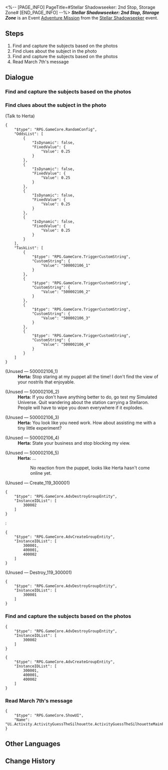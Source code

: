 <%-- [PAGE_INFO]
PageTitle=#Stellar Shadowseeker: 2nd Stop, Storage Zone#
[END_PAGE_INFO] --%>
{{Stub|Dialogue.}}
{{Mission Infobox
|id            = 8002102
|title         = 
|image         = <!--Mission Stellar Shadowseeker 2nd Stop, Storage Zone.png-->
|type          = Adventure
|event_name    = Stellar Shadowseeker
|chapter       = 
|requirements  = 
* Reach [[Trailblaze Level]] 21
* [[Adventure Mission]] ''[[Stellar Shadowseeker: 1st Stop, Master Control Zone]]'' completed
|summary       = <!--official mission summary from Fate's Atlas-->
|characters    = Herta; Trailblazer
|startLocation = [[Herta Space Station]] - [[Storage Zone]]
|world         = Herta Space Station
|area          = Storage Zone
|prev          = Stellar Shadowseeker: 1st Stop, Master Control Zone
|next          = Stellar Shadowseeker: 3rd Stop, Supply Zone
|rewards       = Stellar Jade*70; Refined Aether*4; Arrow of the Demon Slayer*3; Credit*40,000
}}
'''''Stellar Shadowseeker: 2nd Stop, Storage Zone''''' is an Event [[Adventure Mission]] from the [[Stellar Shadowseeker]] event.

==Steps==
# Find and capture the subjects based on the photos
# Find clues about the subject in the photo
# Find and capture the subjects based on the photos
# Read March 7th's message

<!--
==Gameplay Notes==

--><!--
==Trial Character==

-->
==Dialogue==
{{Stub Dialogue}}

===Find and capture the subjects based on the photos{{subst:void|<!--800210201-->}}===
{{Mission Description|type=adventure|location=Storage Zone|The shadowy object in the photo looks somewhat familiar. It must be something from the Storage Zone...}}
{{Dialogue Start}}
{{Dialogue End}}

===Find clues about the subject in the photo{{subst:void|<!--800210203-->}}===
{{Dialogue Start}}


;(Talk to Herta)
<pre>{
	"$type": "RPG.GameCore.RandomConfig",
	"OddsList": [
		{
			"IsDynamic": false,
			"FixedValue": {
				"Value": 0.25
			}
		},
		{
			"IsDynamic": false,
			"FixedValue": {
				"Value": 0.25
			}
		},
		{
			"IsDynamic": false,
			"FixedValue": {
				"Value": 0.25
			}
		},
		{
			"IsDynamic": false,
			"FixedValue": {
				"Value": 0.25
			}
		}
	],
	"TaskList": [
		{
			"$type": "RPG.GameCore.TriggerCustomString",
			"CustomString": {
				"Value": "500002106_1"
			}
		},
		{
			"$type": "RPG.GameCore.TriggerCustomString",
			"CustomString": {
				"Value": "500002106_2"
			}
		},
		{
			"$type": "RPG.GameCore.TriggerCustomString",
			"CustomString": {
				"Value": "500002106_3"
			}
		},
		{
			"$type": "RPG.GameCore.TriggerCustomString",
			"CustomString": {
				"Value": "500002106_4"
			}
		}
	]
}</pre>
;(Unused &mdash; 500002106_1)
:'''Herta:''' Stop staring at my puppet all the time! I don't find the view of your nostrils that enjoyable.

;(Unused &mdash; 500002106_2)
:'''Herta:''' If you don't have anything better to do, go test my Simulated Universe. Quit wandering about the station carrying a Stellaron. People will have to wipe you down everywhere if it explodes.

;(Unused &mdash; 500002106_3)
:'''Herta:''' You look like you need work. How about assisting me with a tiny little experiment?

;(Unused &mdash; 500002106_4)
:'''Herta:''' State your business and stop blocking my view.

;(Unused &mdash; 500002106_5)
:'''Herta:''' ...
::No reaction from the puppet, looks like Herta hasn't come online yet.

;(Unused &mdash; Create_119_300001)
<pre>{
	"$type": "RPG.GameCore.AdvDestroyGroupEntity",
	"InstanceIDList": [
		300002
	]
}</pre>
:<pre>{
	"$type": "RPG.GameCore.AdvCreateGroupEntity",
	"InstanceIDList": [
		300001,
		400001,
		400002
	]
}</pre>

;(Unused &mdash; Destroy_119_300001)
<pre>{
	"$type": "RPG.GameCore.AdvDestroyGroupEntity",
	"InstanceIDList": [
		300001
	]
}</pre>
{{Dialogue End}}

===Find and capture the subjects based on the photos{{subst:void|<!--800210202-->}}===
{{Dialogue Start}}
<pre>{
	"$type": "RPG.GameCore.AdvDestroyGroupEntity",
	"InstanceIDList": [
		300002
	]
}</pre>
<pre>{
	"$type": "RPG.GameCore.AdvCreateGroupEntity",
	"InstanceIDList": [
		300001,
		400001,
		400002
	]
}</pre>
{{Dialogue End}}

===Read March 7th's message{{subst:void|<!--800210204-->}}===
{{Dialogue Start}}
<pre>{
	"$type": "RPG.GameCore.ShowUI",
	"Name": "Ui.Activity.ActivityGuessTheSilhouette.ActivityGuessTheSilhouetteMainPage"
}</pre>
{{Dialogue End}}

==Other Languages==
{{Other Languages
|en   = Stellar Shadowseeker: 2nd Stop, Storage Zone
|zhs  = 星旅寻影•第二站•收容舱段
|zht  = 星旅尋影•第二站•收容艙段
|ja   = 星々の影を探して・2駅目・収容部分
|ko   = 그림자를 찾는 별의 여정•두 번째 역•보관 캐빈
|es   = Fotografías estelares, 2.ª parada: zona de almacenamiento
|fr   = Sur la piste des ombres des étoiles&nbsp;: 2e arrêt, Zone de stockage
|ru   = Искатели теней: Вторая остановка - Зона хранения
|th   = ท่องดาราเฟ้นเงา: สถานีที่ 2 - Storage Zone
|vi   = Tìm Ảnh Hành Trình Sao: Trạm Thứ 2, Khoang Thu Dung
|de   = Stellarer Schattensucher: Zweiter Halt – Lagerzone
|id   = Penjelajah Bayangan Bintang: Perhentian 2 - Storage Zone
|pt   = Sombrio Estelar: 2ª Parada, Zona de Armazenamento
}}

==Change History==
{{Change History|1.5}}
